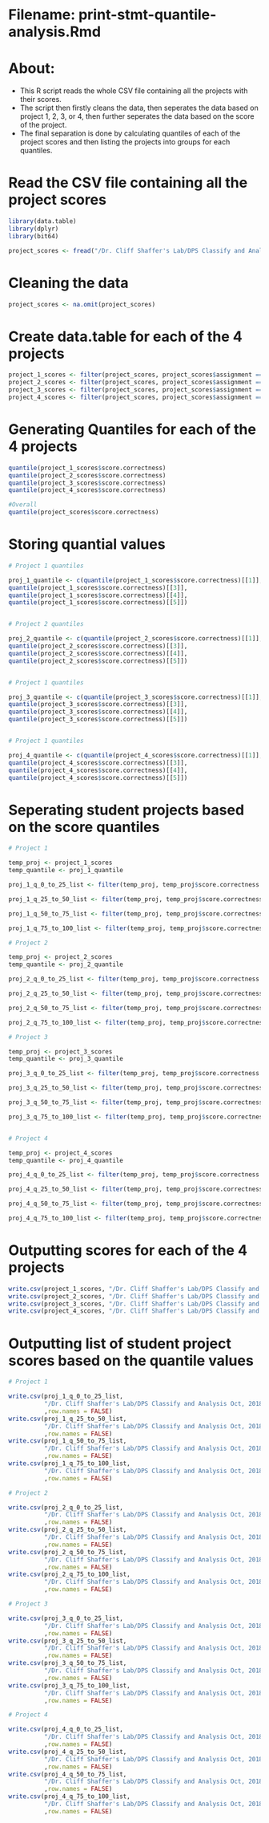 # Filename: print-stmt-quantile-analysis.Rmd

# About: 
 - This R script reads the whole CSV file containing all the projects with their scores. 
 - The script then firstly cleans the data, then seperates the data based on project 1, 2, 3, or 4, then further seperates the data based on the score of the project. 
 - The final separation is done by calculating quantiles of each of the project scores and then listing the projects into groups for each quantiles.


# Read the CSV file containing all the project scores
```r
library(data.table)
library(dplyr)
library(bit64)

project_scores <- fread("/Dr. Cliff Shaffer's Lab/DPS Classify and Analysis Oct, 2018/Analysis by Quantile Values Nov 2018/web-cat-all_output_submission_data.csv")

```

# Cleaning the data

```r
project_scores <- na.omit(project_scores)
```

# Create data.table for each of the 4 projects

```r
project_1_scores <- filter(project_scores, project_scores$assignment == 'Project 1')
project_2_scores <- filter(project_scores, project_scores$assignment == 'Project 2')
project_3_scores <- filter(project_scores, project_scores$assignment == 'Project 3')
project_4_scores <- filter(project_scores, project_scores$assignment == 'Project 4')
```

# Generating Quantiles for each of the 4 projects

```r
quantile(project_1_scores$score.correctness)
quantile(project_2_scores$score.correctness)
quantile(project_3_scores$score.correctness)
quantile(project_4_scores$score.correctness)

#Overall
quantile(project_scores$score.correctness)
```

# Storing quantial values

``` r

# Project 1 quantiles

proj_1_quantile <- c(quantile(project_1_scores$score.correctness)[[1]], quantile(project_1_scores$score.correctness)[[2]],
quantile(project_1_scores$score.correctness)[[3]],
quantile(project_1_scores$score.correctness)[[4]],
quantile(project_1_scores$score.correctness)[[5]])


# Project 2 quantiles

proj_2_quantile <- c(quantile(project_2_scores$score.correctness)[[1]], quantile(project_2_scores$score.correctness)[[2]],
quantile(project_2_scores$score.correctness)[[3]],
quantile(project_2_scores$score.correctness)[[4]],
quantile(project_2_scores$score.correctness)[[5]])


# Project 1 quantiles

proj_3_quantile <- c(quantile(project_3_scores$score.correctness)[[1]], quantile(project_3_scores$score.correctness)[[2]],
quantile(project_3_scores$score.correctness)[[3]],
quantile(project_3_scores$score.correctness)[[4]],
quantile(project_3_scores$score.correctness)[[5]])


# Project 1 quantiles

proj_4_quantile <- c(quantile(project_4_scores$score.correctness)[[1]], quantile(project_4_scores$score.correctness)[[2]],
quantile(project_4_scores$score.correctness)[[3]],
quantile(project_4_scores$score.correctness)[[4]],
quantile(project_4_scores$score.correctness)[[5]])

```

# Seperating student projects based on the score quantiles 
```r

# Project 1

temp_proj <- project_1_scores
temp_quantile <- proj_1_quantile

proj_1_q_0_to_25_list <- filter(temp_proj, temp_proj$score.correctness >= temp_quantile[1] & temp_proj$score.correctness < temp_quantile[2] )

proj_1_q_25_to_50_list <- filter(temp_proj, temp_proj$score.correctness >= temp_quantile[2] & temp_proj$score.correctness < temp_quantile[3] )

proj_1_q_50_to_75_list <- filter(temp_proj, temp_proj$score.correctness >= temp_quantile[3] & temp_proj$score.correctness < temp_quantile[4] )

proj_1_q_75_to_100_list <- filter(temp_proj, temp_proj$score.correctness >= temp_quantile[4] & temp_proj$score.correctness <= temp_quantile[5] )

# Project 2

temp_proj <- project_2_scores
temp_quantile <- proj_2_quantile

proj_2_q_0_to_25_list <- filter(temp_proj, temp_proj$score.correctness >= temp_quantile[1] & temp_proj$score.correctness < temp_quantile[2] )

proj_2_q_25_to_50_list <- filter(temp_proj, temp_proj$score.correctness >= temp_quantile[2] & temp_proj$score.correctness < temp_quantile[3] )

proj_2_q_50_to_75_list <- filter(temp_proj, temp_proj$score.correctness >= temp_quantile[3] & temp_proj$score.correctness < temp_quantile[4] )

proj_2_q_75_to_100_list <- filter(temp_proj, temp_proj$score.correctness >= temp_quantile[4] & temp_proj$score.correctness <= temp_quantile[5] )

# Project 3

temp_proj <- project_3_scores
temp_quantile <- proj_3_quantile

proj_3_q_0_to_25_list <- filter(temp_proj, temp_proj$score.correctness >= temp_quantile[1] & temp_proj$score.correctness < temp_quantile[2] )

proj_3_q_25_to_50_list <- filter(temp_proj, temp_proj$score.correctness >= temp_quantile[2] & temp_proj$score.correctness < temp_quantile[3] )

proj_3_q_50_to_75_list <- filter(temp_proj, temp_proj$score.correctness >= temp_quantile[3] & temp_proj$score.correctness < temp_quantile[4] )

proj_3_q_75_to_100_list <- filter(temp_proj, temp_proj$score.correctness >= temp_quantile[4] & temp_proj$score.correctness <= temp_quantile[5] )


# Project 4

temp_proj <- project_4_scores
temp_quantile <- proj_4_quantile

proj_4_q_0_to_25_list <- filter(temp_proj, temp_proj$score.correctness >= temp_quantile[1] & temp_proj$score.correctness < temp_quantile[2] )

proj_4_q_25_to_50_list <- filter(temp_proj, temp_proj$score.correctness >= temp_quantile[2] & temp_proj$score.correctness < temp_quantile[3] )

proj_4_q_50_to_75_list <- filter(temp_proj, temp_proj$score.correctness >= temp_quantile[3] & temp_proj$score.correctness < temp_quantile[4] )

proj_4_q_75_to_100_list <- filter(temp_proj, temp_proj$score.correctness >= temp_quantile[4] & temp_proj$score.correctness <= temp_quantile[5] )

```

# Outputting scores for each of the 4 projects

```r
write.csv(project_1_scores, "/Dr. Cliff Shaffer's Lab/DPS Classify and Analysis Oct, 2018/Analysis by Quantile Values Nov 2018/Projectwise_scores/project_1_scores.csv", row.names=FALSE)
write.csv(project_2_scores, "/Dr. Cliff Shaffer's Lab/DPS Classify and Analysis Oct, 2018/Analysis by Quantile Values Nov 2018/Projectwise_scores/project_2_scores.csv", row.names=FALSE)
write.csv(project_3_scores, "/Dr. Cliff Shaffer's Lab/DPS Classify and Analysis Oct, 2018/Analysis by Quantile Values Nov 2018/Projectwise_scores/project_3_scores.csv", row.names=FALSE)
write.csv(project_4_scores, "/Dr. Cliff Shaffer's Lab/DPS Classify and Analysis Oct, 2018/Analysis by Quantile Values Nov 2018/Projectwise_scores/project_4_scores.csv", row.names=FALSE)
```

# Outputting list of student project scores based on the quantile values

```r

# Project 1

write.csv(proj_1_q_0_to_25_list,
          "/Dr. Cliff Shaffer's Lab/DPS Classify and Analysis Oct, 2018/Analysis by Quantile Values Nov 2018/QuantileScoreWise/Project 1/proj_1_q_0_to_25_list.csv"
          ,row.names = FALSE)
write.csv(proj_1_q_25_to_50_list,
          "/Dr. Cliff Shaffer's Lab/DPS Classify and Analysis Oct, 2018/Analysis by Quantile Values Nov 2018/QuantileScoreWise/Project 1/proj_1_q_25_to_50_list.csv"
          ,row.names = FALSE)
write.csv(proj_1_q_50_to_75_list,
          "/Dr. Cliff Shaffer's Lab/DPS Classify and Analysis Oct, 2018/Analysis by Quantile Values Nov 2018/QuantileScoreWise/Project 1/proj_1_q_50_to_75_list.csv"
          ,row.names = FALSE)
write.csv(proj_1_q_75_to_100_list,
          "/Dr. Cliff Shaffer's Lab/DPS Classify and Analysis Oct, 2018/Analysis by Quantile Values Nov 2018/QuantileScoreWise/Project 1/proj_1_q_75_to_100_list.csv"
          ,row.names = FALSE)

# Project 2

write.csv(proj_2_q_0_to_25_list,
          "/Dr. Cliff Shaffer's Lab/DPS Classify and Analysis Oct, 2018/Analysis by Quantile Values Nov 2018/QuantileScoreWise/Project 2/proj_2_q_0_to_25_list.csv"
          ,row.names = FALSE)
write.csv(proj_2_q_25_to_50_list,
          "/Dr. Cliff Shaffer's Lab/DPS Classify and Analysis Oct, 2018/Analysis by Quantile Values Nov 2018/QuantileScoreWise/Project 2/proj_2_q_25_to_50_list.csv"
          ,row.names = FALSE)
write.csv(proj_2_q_50_to_75_list,
          "/Dr. Cliff Shaffer's Lab/DPS Classify and Analysis Oct, 2018/Analysis by Quantile Values Nov 2018/QuantileScoreWise/Project 2/proj_2_q_50_to_75_list.csv"
          ,row.names = FALSE)
write.csv(proj_2_q_75_to_100_list,
          "/Dr. Cliff Shaffer's Lab/DPS Classify and Analysis Oct, 2018/Analysis by Quantile Values Nov 2018/QuantileScoreWise/Project 2/proj_2_q_75_to_100_list.csv"
          ,row.names = FALSE)

# Project 3

write.csv(proj_3_q_0_to_25_list,
          "/Dr. Cliff Shaffer's Lab/DPS Classify and Analysis Oct, 2018/Analysis by Quantile Values Nov 2018/QuantileScoreWise/Project 3/proj_3_q_0_to_25_list.csv"
          ,row.names = FALSE)
write.csv(proj_3_q_25_to_50_list,
          "/Dr. Cliff Shaffer's Lab/DPS Classify and Analysis Oct, 2018/Analysis by Quantile Values Nov 2018/QuantileScoreWise/Project 3/proj_3_q_25_to_50_list.csv"
          ,row.names = FALSE)
write.csv(proj_3_q_50_to_75_list,
          "/Dr. Cliff Shaffer's Lab/DPS Classify and Analysis Oct, 2018/Analysis by Quantile Values Nov 2018/QuantileScoreWise/Project 3/proj_3_q_50_to_75_list.csv"
          ,row.names = FALSE)
write.csv(proj_3_q_75_to_100_list,
          "/Dr. Cliff Shaffer's Lab/DPS Classify and Analysis Oct, 2018/Analysis by Quantile Values Nov 2018/QuantileScoreWise/Project 3/proj_3_q_75_to_100_list.csv"
          ,row.names = FALSE)

# Project 4

write.csv(proj_4_q_0_to_25_list,
          "/Dr. Cliff Shaffer's Lab/DPS Classify and Analysis Oct, 2018/Analysis by Quantile Values Nov 2018/QuantileScoreWise/Project 4/proj_4_q_0_to_25_list.csv"
          ,row.names = FALSE)
write.csv(proj_4_q_25_to_50_list,
          "/Dr. Cliff Shaffer's Lab/DPS Classify and Analysis Oct, 2018/Analysis by Quantile Values Nov 2018/QuantileScoreWise/Project 4/proj_4_q_25_to_50_list.csv"
          ,row.names = FALSE)
write.csv(proj_4_q_50_to_75_list,
          "/Dr. Cliff Shaffer's Lab/DPS Classify and Analysis Oct, 2018/Analysis by Quantile Values Nov 2018/QuantileScoreWise/Project 4/proj_4_q_50_to_75_list.csv"
          ,row.names = FALSE)
write.csv(proj_4_q_75_to_100_list,
          "/Dr. Cliff Shaffer's Lab/DPS Classify and Analysis Oct, 2018/Analysis by Quantile Values Nov 2018/QuantileScoreWise/Project 4/proj_4_q_75_to_100_list.csv"
          ,row.names = FALSE)

```